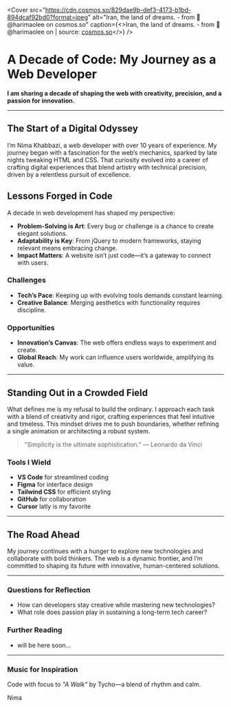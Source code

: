 <Cover
  src="https://cdn.cosmos.so/829dae9b-def3-4173-b1bd-894dcaf92bd0?format=jpeg"
  alt="Iran, the land of dreams. - from 📸 @harimaolee on cosmos.so"
  caption={<>Iran, the land of dreams. - from 📸 @harimaolee on | source: <a href="https://www.cosmos.so/e/1163921367" target="_blank" rel="noopener noreferrer">cosmos.so</a></>}
/>

# A Decade of Code: My Journey as a Web Developer

**I am sharing a decade of shaping the web with creativity, precision, and a passion for innovation.**

---

## The Start of a Digital Odyssey

I’m Nima Khabbazi, a web developer with over 10 years of experience. My journey began with a fascination for the web’s mechanics, sparked by late nights tweaking HTML and CSS. That curiosity evolved into a career of crafting digital experiences that blend artistry with technical precision, driven by a relentless pursuit of excellence.

## Lessons Forged in Code

A decade in web development has shaped my perspective:

- **Problem-Solving is Art**: Every bug or challenge is a chance to create elegant solutions.
- **Adaptability is Key**: From jQuery to modern frameworks, staying relevant means embracing change.
- **Impact Matters**: A website isn’t just code—it’s a gateway to connect with users.

### Challenges

- **Tech’s Pace**: Keeping up with evolving tools demands constant learning.
- **Creative Balance**: Merging aesthetics with functionality requires discipline.

### Opportunities

- **Innovation’s Canvas**: The web offers endless ways to experiment and create.
- **Global Reach**: My work can influence users worldwide, amplifying its value.

---

## Standing Out in a Crowded Field

What defines me is my refusal to build the ordinary. I approach each task with a blend of creativity and rigor, crafting experiences that feel intuitive and timeless. This mindset drives me to push boundaries, whether refining a single animation or architecting a robust system.

> "Simplicity is the ultimate sophistication." — Leonardo da Vinci

### Tools I Wield

- **VS Code** for streamlined coding
- **Figma** for interface design
- **Tailwind CSS** for efficient styling
- **GitHub** for collaboration
- **Cursor** latly is my favorite

---

## The Road Ahead

My journey continues with a hunger to explore new technologies and collaborate with bold thinkers. The web is a dynamic frontier, and I’m committed to shaping its future with innovative, human-centered solutions.

---

### Questions for Reflection

- How can developers stay creative while mastering new technologies?
- What role does passion play in sustaining a long-term tech career?

### Further Reading

- will be here soon...

---

### Music for Inspiration

Code with focus to _"A Walk"_ by Tycho—a blend of rhythm and calm.

Nima